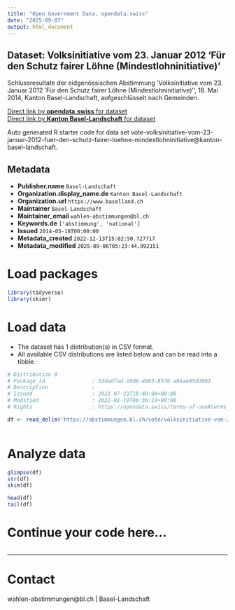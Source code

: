 ```yaml
---
title: "Open Government Data, opendata.swiss"
date: "2025-09-07"
output: html_document
---
```


## Dataset: Volksinitiative vom 23. Januar 2012 'Für den Schutz fairer Löhne (Mindestlohninitiative)'

Schlussresultate der eidgenössischen Abstimmung 'Volksinitiative vom 23. Januar 2012 'Für den Schutz fairer Löhne (Mindestlohninitiative)'', 18. Mai 2014, Kanton Basel-Landschaft, aufgeschlüsselt nach Gemeinden.

[Direct link by **opendata.swiss** for dataset](https://opendata.swiss/de/dataset/volksinitiative-vom-23-januar-2012-fur-den-schutz-fairer-lohne-mindestlohninitiative)<br>
[Direct link by **Kanton Basel-Landschaft** for dataset](https://abstimmungen.bl.ch/vote/volksinitiative-vom-23-januar-2012-fuer-den-schutz-fairer-loehne-mindestlohninitiative/data)

Auto generated R starter code for data set vote-volksinitiative-vom-23-januar-2012-fuer-den-schutz-fairer-loehne-mindestlohninitiative@kanton-basel-landschaft.

## Metadata

- **Publisher.name** `Basel-Landschaft`
- **Organization.display_name.de** `Kanton Basel-Landschaft`
- **Organization.url** `https://www.baselland.ch`
- **Maintainer** `Basel-Landschaft`
- **Maintainer_email** `wahlen-abstimmungen@bl.ch`
- **Keywords.de** `['abstimmung', 'national']`
- **Issued** `2014-05-18T00:00:00`
- **Metadata_created** `2022-12-13T15:02:50.727717`
- **Metadata_modified** `2025-09-06T05:23:44.992151`


# Load packages

```r

library(tidyverse)
library(skimr)

```

# Load data

-   The dataset has 1 distribution(s) in CSV format.
-   All available CSV distributions are listed below and can be read into a tibble.

```r

# Distribution 0
# Package_id               : 5ddadfad-18d6-4063-8578-a04ae45dd803
# Description              : 
# Issued                   : 2021-07-23T18:40:04+00:00
# Modified                 : 2022-01-19T06:36:14+00:00
# Rights                   : https://opendata.swiss/terms-of-use#terms_by

df <- read_delim('https://abstimmungen.bl.ch/vote/volksinitiative-vom-23-januar-2012-fuer-den-schutz-fairer-loehne-mindestlohninitiative/data-csv')



```

# Analyze data

```r

glimpse(df)
str(df)
skim(df)

head(df)
tail(df)

```

# Continue your code here...

```r

```

------------------------------------------------------------------------

# Contact

wahlen-abstimmungen@bl.ch | Basel-Landschaft
